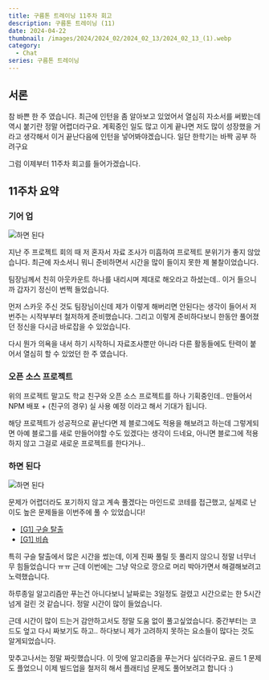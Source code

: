 ```yaml
---
title: 구름톤 트레이닝 11주차 회고
description: 구름톤 트레이닝 (11)
date: 2024-04-22
thumbnail: /images/2024/2024_02/2024_02_13/2024_02_13_(1).webp
category:
  - Chat
series: 구름톤 트레이닝
---
```


## 서론

참 바쁜 한 주 였습니다. 최근에 인턴을 좀 알아보고 있었어서 열심히 자소서를 써봤는데 역시 붙기란 정말 어렵더라구요.
계획중인 일도 많고 이게 끝나면 저도 많이 성장했을 거라고 생각해서 이거 끝난다음에 인턴을 넣어봐야겠습니다. 일단 한학기는 바짝 공부 하려구요

그럼 이제부터 11주차 회고를 들어가겠습니다.

## 11주차 요약

### 기어 업

![하면 된다](</images/2024/2024_04/2024_04_22/2024_04_22_(2).webp>)

지난 주 프로젝트 회의 때 저 혼자서 자료 조사가 미흡하여 프로젝트 분위기가 좋지 않았습니다. 최근에 자소서니 뭐니 준비하면서 시간을 많이 들이지 못한 제 불찰이었습니다.

팀장님께서 친히 아웃카운트 하나를 내리시며 제대로 해오라고 하셨는데.. 이거 들으니까 갑자기 정신이 번쩍 들었습니다.

먼저 스카웃 주신 것도 팀장님이신데 제가 이렇게 해버리면 안된다는 생각이 들어서 저번주는 시작부부터 철저하게 준비했습니다. 그리고 이렇게 준비하다보니 한동안 풀어졌던 정신을 다시금 바로잡을 수 있었습니다.

다시 뭔가 의욕을 내서 하기 시작하니 자료조사뿐만 아니라 다른 활동들에도 탄력이 붙어서 열심히 할 수 있었던 한 주 였습니다.

### 오픈 소스 프로젝트

위의 프로젝트 말고도 학교 친구와 오픈 소스 프로젝트를 하나 기획중인데.. 만들어서 NPM 배포 + (친구의 경우) 실 사용 예정 이라고 해서 기대가 됩니다.

해당 프로젝트가 성공적으로 끝난다면 제 블로그에도 적용을 해보려고 하는데 그렇게되면 아예 블로그를 새로 만들어야할 수도 있겠다는 생각이 드네요, 아니면 블로그에 적용하지 않고 그걸로 새로운 프로젝트를 한다거나..

### 하면 된다

![하면 된다](</images/2024/2024_04/2024_04_22/2024_04_22_(1).webp>)

문제가 어렵더라도 포기하지 않고 계속 풀겠다는 마인드로 코테를 접근했고, 실제로 난이도 높은 문제들을 이번주에 풀 수 있었습니다!

- [[G1] 구슬 탈출](https://www.acmicpc.net/problem/13460)
- [[G1] 비숍](https://www.acmicpc.net/problem/1799)

특히 구슬 탈출에서 많은 시간을 썼는데, 이게 진짜 풀릴 듯 풀리지 않으니 정말 너무너무 힘들었습니다 ㅠㅠ 근데 이번에는 그냥 악으로 깡으로 머리 박아가면서 해결해보려고 노력했습니다.

하루종일 알고리즘만 푸는건 아니다보니 날짜로는 3일정도 걸렸고 시간으로는 한 5시간 넘게 걸린 것 같습니다. 정말 시간이 많이 들었습니다.

근데 시간이 많이 드는거 감안하고서도 정말 도움 없이 풀고싶었습니다. 중간부터는 코드도 엎고 다시 짜보기도 하고.. 하다보니 제가 고려하지 못하는 요소들이 많다는 것도 알게되었습니다.

맞추고나서는 정말 짜릿했습니다. 이 맛에 알고리즘을 푸는거다 싶더라구요. 골드 1 문제도 플었으니 이제 빌드업을 철저히 해서 플래티넘 문제도 풀어보려고 합니다 :)
